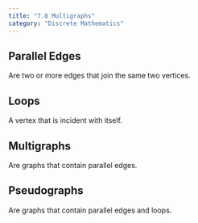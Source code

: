 ```yaml
---
title: "7.8 Multigraphs"
category: "Discrete Mathematics"
---
```


## Parallel Edges
Are two or more edges that join the same two vertices.

## Loops
A vertex that is incident with itself.

## Multigraphs
Are graphs that contain parallel edges.

## Pseudographs
Are graphs that contain parallel edges and loops.
